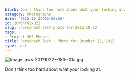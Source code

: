```yaml
---
blurb: Don't think too hard about what your looking at.
category: Photographs
date: '2012-10-22T00:00:00'
id: 20WShY62xu2I
slug: /rorschach-test-photo-for-2012-10-22
tags:
- Project 365 Photos
title: Rorschach Test - Photo for October 22, 2012
type: post
---
```


![Image: aws-20121022--1815-01a.jpg](/aws-20121022--1815-01a.jpg)

Don't think too hard about what your looking at.